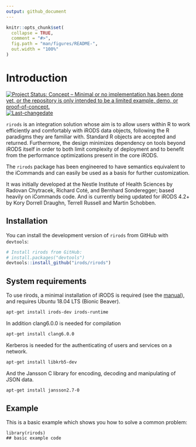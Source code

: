 ```yaml
---
output: github_document
---
```


<!-- README.md is generated from README.Rmd. Please edit that file -->

```r
knitr::opts_chunk$set(
  collapse = TRUE,
  comment = "#>",
  fig.path = "man/figures/README-",
  out.width = "100%"
)
```

# Introduction

<!-- badges: start -->
[![Project Status: Concept – Minimal or no implementation has been done yet, or the repository is only intended to be a limited example, demo, or proof-of-concept.](https://www.repostatus.org/badges/latest/concept.svg)](https://www.repostatus.org/#concept)
[![Last-changedate](https://img.shields.io/badge/last%20change-`r gsub('-', '--', Sys.Date())`-yellowgreen.svg)](/commits/master)
<!-- badges: end -->

`rirods` is an integration solution whose aim is to allow users within R to work efficiently and comfortably with iRODS data objects, following the R paradigms they are familiar with. Standard R objects are accepted and returned. Furthermore, the design minimizes dependency on tools beyond iRODS itself in order to both limit complexity of deployment and to benefit from the performance optimizations present in the core iRODS.

The `rirods` package has been engineered to have semantics equivalent to the iCommands and can easily be used as a basis for further customization.

It was initially developed at the Nestle Institute of Health Sciences by Radovan Chytracek, Richard Coté, and Bernhard Sonderegger; based heavily on iCommands code. And is currently being updated for iRODS 4.2+ by Kory Dorrell Draughn, Terrell Russell and Martin Schobben.


## Installation

You can install the development version of `rirods` from GitHub with `devtools`:

``` r
# Install rirods from GitHub: 
# install.packages("devtools")
devtools::install_github("irods/rirods")
```

## System requirements

To use rirods, a minimal installation of iRODS is required (see the [manual](https://docs.irods.org/4.2.10/getting_started/installation/)), and requires Ubuntu 18.04 LTS (Bionic Beaver).

``` bash
apt-get install irods-dev irods-runtime
```

In addition clang6.0.0 is needed for compilation

``` bash
apt-get install clang6.0.0
```

Kerberos is needed for the authenticating of users and services on a network. 

``` bash
apt-get install libkrb5-dev
```

And the Jansson C library for encoding, decoding and manipulating of JSON data.

``` bash
apt-get install jansson2.7-0
```

## Example

This is a basic example which shows you how to solve a common problem:

```
library(rirods)
## basic example code
```

